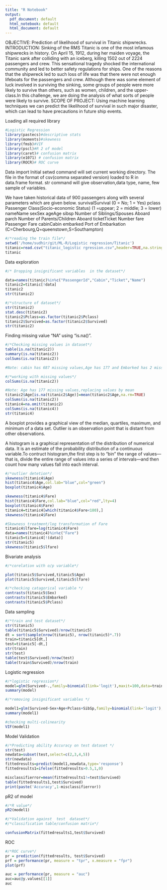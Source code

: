 ```yaml
---
title: "R Notebook"
output:
  pdf_document: default
  html_notebook: default
  html_document: default
---
```

OBJECTIVE:
Prediction of likelihood of survival in Titanic shipwrecks.
INTRODUCTION:
Sinking of the RMS Titanic is one of the most infamous shipwrecks in history.  On April 15, 1912, during her maiden voyage, the Titanic sank after colliding with an iceberg, killing 1502 out of 2224 passengers and crew. This sensational tragedy shocked the international community and led to better safety regulations for ships.
One of the reasons that the shipwreck led to such loss of life was that there were not enough lifeboats for the passengers and crew. Although there was some element of luck involved in surviving the sinking, some groups of people were more likely to survive than others, such as women, children, and the upper-class.In this challenge, we are doing the analysis of what sorts of people were likely to survive.
SCOPE OF PROJECT:
Using machine learning techniques we can predict the likelihood of survival in such major disaster, which can lead to have precautions in future ship events.  

Loading all required library
```r
#Logistic Regression
library(pastecs)#descriptive stats
library(moments)#skewness
library(fmsb)#VIF
library(pscl)#R 2 of model
library(caret)# confusion matrix
library(e1071) # confusion matrix
library(ROCR)# ROC curve
```

Data import
Initial setwd command will set current working directory. The file in the format of csv(comma separated version) loaded to R in data.frame format.
str command will give observation,data type, name, few sample of variables.

We have taken historical data of 900 passengers along with several parameters which are given below.
survivalSurvival
(0 = No; 1 = Yes)
pclass          Passenger Class(Socio-economic Status)
(1 =uppear; 2 = middle; 3 = lower)
nameName
sexSex
ageAge
sibsp           Number of Siblings/Spouses Aboard
parch           Number of Parents/Children Aboard
ticketTicket Number
fare            Passenger Fare
cabinCabin
embarked        Port of Embarkation (C=Cherbourg,Q=queenstown,S=Southampton)

```r
#/*reading the train file*/
setwd('/home/sudhir/git/ML-R/Logistic regression/Titanic')
titanic=read.csv("titanic_logistic rgression.csv",header=TRUE,na.string=c(""))
titanic
```

Data exploration
```r
#/* Dropping insignificant variables  in the dataset*/

data=names(titanic)%in%c("PassengerId","Cabin","Ticket","Name")
titanic2=titanic[!data]
titanic2
str(titanic2)

#/*structure of dataset*/
str(titanic2)
stat.desc(titanic2)
titanic2$Pclass=as.factor(titanic2$Pclass)
titanic2$Survived=as.factor(titanic2$Survived)
str(titanic2)
```

Finding missing value "NA" using "is.na()".
```r
#/*Checking missing values in dataset*/
table(is.na(titanic2))
summary(is.na(titanic2))
colSums(is.na(titanic2))

#Note: cabin has 687 missing values,Age has 177 and Embarked has 2 missing values.

#/*working with missing values*/
colSums(is.na(titanic2))

#Note: Age has 177 missing values,replacing values by mean
titanic2$Age[is.na(titanic2$Age)]=mean(titanic2$Age,na.rm=TRUE)
colSums(is.na(titanic2))
titanic4=na.omit(titanic2)
colSums(is.na(titanic4))
str(titanic4)
```

A boxplot provides a graphical view of the median, quartiles, maximum, and minimum of a data set. Outlier is an observation point that is distant from other observations.

A histogram is a graphical representation of the distribution of numerical data. It is an estimate of the probability distribution of a continuous variable.To contruct histogram,the first step is to "bin" the range of values—that is, divide the entire range of values into a series of intervals—and then count how many values fall into each interval.

```r
#/*outlier detetion*/
skewness(titanic4$Age)
hist(titanic4$Age,col.lab="blue",col="green")
boxplot(titanic4$Age)

skewness(titanic4$Fare)
hist(titanic4$Fare,col.lab="blue",col="red",lty=4)
boxplot(titanic4$Fare)
titanic4=titanic4[which(titanic4$Fare<180),]
skewness(titanic4$Fare)
```


```r
#Skewness treatment/log transformation of Fare
titanic4$lfare=log(titanic4$Fare)
data=names(titanic4)%in%c("Fare")
titanic5=titanic4[!(data)]
str(titanic5)
skewness(titanic5$lfare)
```

Bivariate analysis
```r
#/*corelation with o/p variable*/

plot(titanic5$Survived,titanic5$Age)
plot(titanic5$Survived,titanic5$lfare)

#/*checking catagorical variable */
contrasts(titanic5$Sex)
contrasts(titanic5$Embarked)
contrasts(titanic5$Pclass)
```

Data sampling
```r
#/*train and test dataset*/
str(titanic5)
table(titanic5$Survived)/nrow(titanic5)
dt = sort(sample(nrow(titanic5), nrow(titanic5)*.7))
train=titanic5[dt,]
test=titanic5[-dt,]
str(train)
str(test)
table(test$Survived)/nrow(test)
table(train$Survived)/nrow(train)
```

Logistic regression
```r
#/*logistic regression*/
model=glm(Survived~.,family=binomial(link='logit'),maxit=100,data=train)
summary(model)

#/*removing insignificant variables */

model1=glm(Survived~Sex+Age+Pclass+SibSp,family=binomial(link='logit'),maxit=50,data=train)
summary(model1)

#checking multi-colinearity
VIF(model1)
```

Model Validation
```r
#/*Predicting ability Accuracy on test dataset */
str(test)
newdata=subset(test,select=c(2,3,4,5))
str(newdata)
fittedresults=predict(model1,newdata,type='response')
fittedresults1=ifelse(fittedresults>0.5,1,0)

misclassifierror=mean(fittedresults1!=test$Survived)
table(fittedresults1,test$Survived)
print(paste('Accuracy',1-misclassifierror))
```

pR2 of model
```r
#/*R value*/
pR2(model1)

#/*Validation against  test  dataset*/
#/*classification table/confusion matrix*/

confusionMatrix(fittedresults1,test$Survived)
```

ROC
```r
#/*ROC curve*/
pr = prediction(fittedresults, test$Survived)
prf = performance(pr, measure = "tpr", x.measure = "fpr")
plot(prf)

auc = performance(pr, measure = "auc")
auc=auc@y.values[[1]]
auc
```

